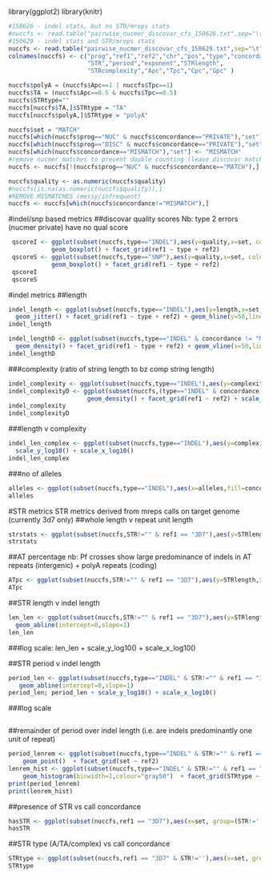 library(ggplot2)
library(knitr)

```r
#150626 - indel stats, but no STR/mreps stats
#nuccfs <- read.table("pairwise_nucmer_discovar_cfs_150626.txt",sep="\t",stringsAsFactors = F)
#150629 - indel stats and STR/mreps stats
nuccfs <- read.table("pairwise_nucmer_discovar_cfs_150629.txt",sep="\t",stringsAsFactors = F)
colnames(nuccfs) <- c("prog","ref1","ref2","chr","pos","type","concordance","quality","length","alleles","complexity",
                      "STR","period","exponent","STRlength",
                      "STRcomplexity","Apc","Tpc","Cpc","Gpc" )
```

```r
nuccfs$polyA = (nuccfs$Apc==1 | nuccfs$Tpc==1)
nuccfs$TA = (nuccfs$Apc==0.5 & nuccfs$Tpc==0.5)
nuccfs$STRtype=""
nuccfs[nuccfs$TA,]$STRtype = "TA"
nuccfs[nuccfs$polyA,]$STRtype = "polyA"

nuccfs$set = "MATCH"
nuccfs[which(nuccfs$prog=="NUC" & nuccfs$concordance=="PRIVATE"),"set"] <- "TYPE2"
nuccfs[which(nuccfs$prog=="DISC" & nuccfs$concordance=="PRIVATE"),"set"] <- "TYPE1"
nuccfs[which(nuccfs$concordance=="MISMATCH"),"set"] <- "MISMATCH"
#remove nucmer matches to prevent double counting (leave discovar matches untouched)
nuccfs <- nuccfs[!(nuccfs$prog=="NUC" & nuccfs$concordance=="MATCH"),]

nuccfs$quality <- as.numeric(nuccfs$quality)
#nuccfs[is.na(as.numeric(nuccfs$quality)),]
#REMOVE MISMATCHES (messy/infrequent)
nuccfs <- nuccfs[which(nuccfs$concordance!="MISMATCH"),]
```

#indel/snp based metrics
##discovar quality scores
Nb: type 2 errors (nucmer private) have no qual score
```r
 qscoreI <- ggplot(subset(nuccfs,type=="INDEL"),aes(y=quality,x=set, colour=set)) + 
            geom_boxplot() + facet_grid(ref1 ~ type + ref2)
 qscoreS <- ggplot(subset(nuccfs,type=="SNP"),aes(y=quality,x=set, colour=set)) + 
            geom_boxplot() + facet_grid(ref1 ~ type + ref2)
 qscoreI
 qscoreS
```

#indel metrics
##length
```r
indel_length <- ggplot(subset(nuccfs,type=="INDEL"),aes(y=length,x=set, colour=quality)) + 
  geom_jitter() + facet_grid(ref1 ~ type + ref2) + geom_hline(y=50,linetype=2) + scale_y_log10()
indel_length

indel_lengthD <- ggplot(subset(nuccfs,type=="INDEL" & concordance != "MISMATCH"),aes(x=length,group=set, colour=set)) + 
  geom_density() + facet_grid(ref1 ~ type + ref2) + geom_vline(x=50,linetype=2) + scale_x_log10()
indel_lengthD
```
###complexity
(ratio of string length to bz comp string length)
```r
indel_complexity <- ggplot(subset(nuccfs,type=="INDEL"),aes(y=complexity,x=set, colour=set)) + geom_boxplot() + facet_grid(ref1 ~ ref2) + scale_y_log10()
indel_complexityD <- ggplot(subset(nuccfs,(type=="INDEL" & concordance != "MISMATCH")),aes(x=complexity,group=set, colour=set)) + 
                      geom_density() + facet_grid(ref1 ~ ref2) + scale_x_log10()
indel_complexity
indel_complexityD
```

###length v complexity
```r
indel_len_complex <- ggplot(subset(nuccfs,type=="INDEL"),aes(y=complexity,x=length, colour=set)) + geom_point() + 
  scale_y_log10() + scale_x_log10()
indel_len_complex
```
###no of alleles
```r
alleles <- ggplot(subset(nuccfs,type=="INDEL"),aes(x=alleles,fill=concordance)) + geom_bar(binwidth=1) + facet_grid(ref1 ~ ref2)
alleles
```

#STR metrics
STR metrics derived from mreps calls on target genome (currently 3d7 only)
##whole length v repeat unit length
```r
strstats <- ggplot(subset(nuccfs,STR!="" & ref1 == "3D7"),aes(y=STRlength,x=period, colour=set)) + geom_point()  + facet_grid(set ~ ref2)
strstats
```

##AT percentage
nb: Pf crosses show large predominance of indels in AT repeats (intergenic) + polyA repeats (coding)
```r
ATpc <- ggplot(subset(nuccfs,STR!="" & ref1 == "3D7"),aes(y=STRlength,x=Apc+Tpc, colour=polyA)) + geom_point()  + facet_grid(set ~ ref2)
ATpc
```

##STR length v indel length
```r
len_len <- ggplot(subset(nuccfs,STR!="" & ref1 == "3D7"),aes(y=STRlength,x=length, colour=set)) + geom_point()  + facet_grid(set ~ ref2)+
  geom_abline(intercept=0,slope=1)
len_len
```
###log scale: 
len_len + scale_y_log10() + scale_x_log10()

##STR period v indel length
```r
period_len <- ggplot(subset(nuccfs,type=="INDEL" & STR!="" & ref1 == "3D7"),aes(y=period,x=length, colour=set)) + geom_point()  + facet_grid(set ~ ref2) + 
   geom_abline(intercept=0,slope=1)
period_len; period_len + scale_y_log10() + scale_x_log10()

```
###log scale
```r
```

##remainder of period over indel length
(i.e. are indels predominantly one unit of repeat)
```r
period_lenrem <- ggplot(subset(nuccfs,type=="INDEL" & STR!="" & ref1 == "3D7"),aes(y=period,x=length %% period, colour=TA)) + 
    geom_point()  + facet_grid(set ~ ref2)
lenrem_hist <- ggplot(subset(nuccfs,type=="INDEL" & STR!="" & ref1 == "3D7"),aes(x=length %% period, fill=set)) + 
    geom_histogram(binwidth=1,colour="gray50")  + facet_grid(STRtype ~ ref2)
print(period_lenrem)
print(lenrem_hist)
```

##presence of STR vs call concordance
```r
hasSTR <- ggplot(subset(nuccfs,ref1 == "3D7"),aes(x=set, group=(STR!=''), fill=(STR!=''))) + geom_histogram()  + facet_grid(type ~ ref2,scales="free_y")
hasSTR
```

##STR type (A/TA/complex) vs call concordance
```r
STRtype <- ggplot(subset(nuccfs,ref1 == "3D7" & STR!=''),aes(x=set, group=STRtype, fill=STRtype)) + geom_histogram()  + facet_grid(type ~ ref2,scales="free_y")
STRtype
```
